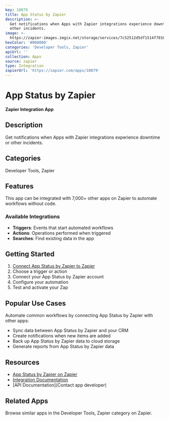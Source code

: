 ```yaml
---
key: 10879
title: App Status by Zapier
description: >-
  Get notifications when Apps with Zapier integrations experience downtime or
  other incidents.
image: >-
  https://zapier-images.imgix.net/storage/services/7c52512d5df1514f7016ac3325b67346.png?auto=format%2Ccompress&ixlib=python-3.0.0&q=50
hexColor: '#000000'
categories: 'Developer Tools, Zapier'
apiUrl: ''
collection: Apps
source: zapier
type: Integration
zapierUrl: 'https://zapier.com/apps/10879'
---
```

# App Status by Zapier

**Zapier Integration App**

## Description

Get notifications when Apps with Zapier integrations experience downtime or other incidents.

## Categories

Developer Tools, Zapier

## Features

This app can be integrated with 7,000+ other apps on Zapier to automate workflows without code.

### Available Integrations

- **Triggers**: Events that start automated workflows
- **Actions**: Operations performed when triggered
- **Searches**: Find existing data in the app

## Getting Started

1. [Connect App Status by Zapier to Zapier](https://zapier.com/apps/10879)
2. Choose a trigger or action
3. Connect your App Status by Zapier account
4. Configure your automation
5. Test and activate your Zap

## Popular Use Cases

Automate common workflows by connecting App Status by Zapier with other apps:

- Sync data between App Status by Zapier and your CRM
- Create notifications when new items are added
- Back up App Status by Zapier data to cloud storage
- Generate reports from App Status by Zapier data

## Resources

- [App Status by Zapier on Zapier](https://zapier.com/apps/10879)
- [Integration Documentation](https://zapier.com/apps/10879/integrations)
- [API Documentation](Contact app developer)

## Related Apps

Browse similar apps in the Developer Tools, Zapier category on Zapier.
